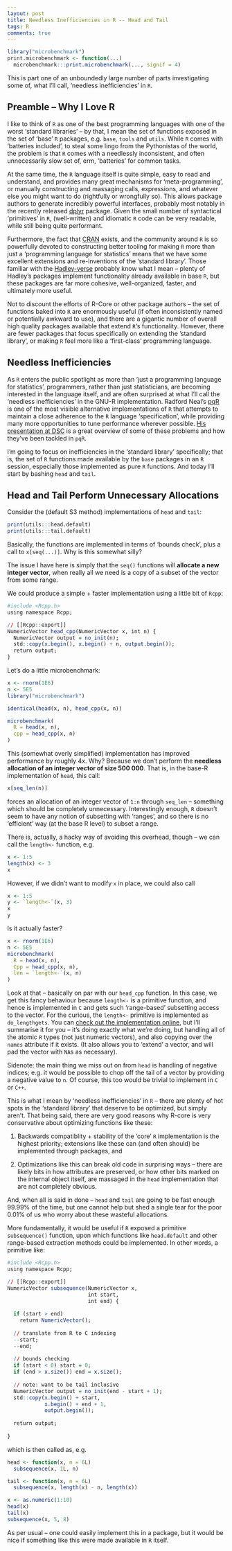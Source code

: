 ```yaml
---
layout: post
title: Needless Inefficiencies in R -- Head and Tail
tags: R
comments: true
---
```


```r
library("microbenchmark")
print.microbenchmark <- function(...)
  microbenchmark:::print.microbenchmark(..., signif = 4)
```

This is part one of an unboundedly large number of parts
investigating some of, what I'll call,
'needless inefficiencies' in `R`.

## Preamble -- Why I Love R

I like to think of `R` as one of the best programming
languages with one of the worst 'standard libraries' --
by that, I mean the set of functions exposed in the set of
'base' `R` packages, e.g. `base`, `tools` and `utils`. While
`R` comes with 'batteries included', to steal some lingo
from the Pythonistas of the world, the problem is that `R`
comes with a needlessly inconsistent, and often
unnecessarily slow set of, erm, 'batteries' for common
tasks.

At the same time, the `R` language itself is quite simple,
easy to read and understand, and provides many great
mechanisms for 'meta-programming', or manually constructing
and massaging calls, expressions, and whatever else you
might want to do (rightfully or wrongfully so). This allows
package authors to generate incredibly powerful interfaces,
probably most notably in the recently released
[dplyr](http://cran.r-project.org/web/packages/dplyr/index.html)
package. Given the small number of syntactical 'primitives'
in `R`, (well-written) and idiomatic `R` code can be very
readable, while still being quite performant.

Furthermore, the fact that [CRAN](http://cran.r-project.org/)
exists, and the community around `R` is so powerfully devoted to
constructing better tooling for making `R` more than just a
'programming language for statistics' means that we have
some excellent extensions and re-inventions of the 'standard
library'. Those familiar with the
[Hadley-verse](http://blog.datascienceretreat.com/)
probably know what I mean -- plenty of Hadley's packages
implement functionality already available in base `R`, but
these packages are far more cohesive, well-organized,
faster, and ultimately more useful.

Not to discount the efforts of R-Core or other package
authors -- the set of functions baked into `R` are
enormously useful (if often inconsistently named or
potentially awkward to use), and there are a gigantic number of
overall high quality packages available that extend
`R`'s functionality. However, there
are fewer packages that focus specifically on extending the
'standard library', or making `R` feel more like a
'first-class' programming language.

## Needless Inefficiencies

As `R` enters the public spotlight as more than 'just a 
programming language for statistics', programmers, rather
than just statisticians, are becoming interested in the
language itself, and are often surprised at what I'll call
the 'needless inefficiencies' in the GNU-R implementation.
Radford Neal's [pqR](http://www.pqr-project.org/) is
one of the most visible alternative implementations of `R`
that attempts to maintain a close adherence to the
`R` language 'specification', while providing many more
opportunities to tune performance wherever possible.
[His presentation at DSC](http://www.cs.utoronto.ca/~radford/ftp/pqR-dsc.pdf)
is a great overview of some of these problems and how they've
been tackled in `pqR`.

I'm going to focus on inefficiencies in the 'standard library'
specifically; that is, the set of `R` functions made available
by the `base` packages in an `R` session, especially those
implemented as pure `R` functions. And today I'll start by
bashing `head` and `tail`.

## Head and Tail Perform Unnecessary Allocations

Consider the (default S3 method) implementations of
`head` and `tail`:

```r
print(utils:::head.default)
print(utils:::tail.default)
```

Basically, the functions are implemented in terms of
'bounds check', plus a call to `x[seq(...)]`. Why is this
somewhat silly?

The issue I have here is simply that the `seq()` functions
will **allocate a new integer vector**, when really all
we need is a copy of a subset of the vector from some range.

We could produce a simple + faster implementation using
a little bit of `Rcpp`:

```r
#include <Rcpp.h>
using namespace Rcpp;

// [[Rcpp::export]]
NumericVector head_cpp(NumericVector x, int n) {
  NumericVector output = no_init(n);
  std::copy(x.begin(), x.begin() + n, output.begin());
  return output;
}
```

Let's do a little microbenchmark:

```r
x <- rnorm(1E6)
n <- 5E5
library("microbenchmark")

identical(head(x, n), head_cpp(x, n))

microbenchmark(
  R = head(x, n),
  cpp = head_cpp(x, n)
)
```

This (somewhat overly simplified) implementation has
improved performance by roughly 4x. Why? Because we don't
perform the **needless allocation of an integer vector of
size 500 000**. That is, in the base-R implementation of
`head`, this call:

```r
x[seq_len(n)]
```

forces an allocation of an integer vector of `1:n` through
`seq_len` -- something which should be completely
unnecessary. Interestingly enough, `R` doesn't seem to have
any notion of subsetting with 'ranges', and so there is
no 'efficient' way (at the base R level) to subset a
range.

There is, actually, a hacky way of avoiding this overhead,
though -- we can call the `length<-` function, e.g.

```r
x <- 1:5
length(x) <- 3
x
```

However, if we didn't want to modify `x` in place, we could
also call

```r
x <- 1:5
y <- `length<-`(x, 3)
x
y
```

Is it actually faster?

```r
x <- rnorm(1E6)
n <- 5E5
microbenchmark(
  R = head(x, n),
  Cpp = head_cpp(x, n),
  len = `length<-`(x, n)
)
```

Look at that -- basically on par with our `head_cpp`
function. In this case, we get this fancy behaviour
because `length<-` is a primitive function, and hence is
implemented in `C` and gets such 'range-based' subsetting
access to the vector. For the curious, the `length<-`
primitive is implemented as `do_lengthgets`. You can
[check out the implementation online](https://github.com/wch/r-source/blob/cf829c12299b8571cd67e9d8aae88ac31450c73c/src/main/builtin.c#L780-L875),
but I'll summarise it for you -- it's doing exactly what
we're doing, but handling all of the atomic `R` types
(not just numeric vectors), and also copying over the `names`
attribute if it exists. (It also allows you to 'extend'
a vector, and will pad the vector with `NA`s as necessary).

Sidenote: the main thing we miss out on from `head` is handling
of negative indices; e.g. it would be possible to chop off
the tail of a vector by providing a negative value to `n`.
Of course, this too would be trivial to implement in `C`
or `C++`.

This is what I mean by 'needless inefficiencies' in `R` --
there are plenty of hot spots in the 'standard library' that
deserve to be optimized, but simply aren't. That being said,
there are very good reasons why R-core is very conservative
about optimizing functions like these:

1. Backwards compatiblity + stability of the 'core' `R`
   implementation is the highest priority; extensions like
   these can (and often should) be implemented through
   packages, and
   
2. Optimizations like this can break old code in surprising
   ways -- there are likely bits in how attributes are
   preserved, or how other bits marked on the internal
   object itself, are massaged in the `head` implementation
   that are not completely obvious.

And, when all is said in done -- `head` and `tail` are going
to be fast enough 99.99% of the time, but one cannot help
but shed a single tear for the poor 0.01% of us who worry
about these wasteful allocations.

More fundamentally, it would be useful if `R` exposed a
primitive `subsequence()` function, upon which functions like
`head.default` and other range-based extraction
methods could be implemented. In other words, a primitive
like:

```r
#include <Rcpp.h>
using namespace Rcpp;

// [[Rcpp::export]]
NumericVector subsequence(NumericVector x,
                          int start,
                          int end) {
  
  if (start > end)
    return NumericVector();
  
  // translate from R to C indexing
  --start;
  --end;
  
  // bounds checking
  if (start < 0) start = 0;
  if (end > x.size()) end = x.size();
  
  // note: want to be tail inclusive
  NumericVector output = no_init(end - start + 1);
  std::copy(x.begin() + start,
            x.begin() + end + 1,
            output.begin());
  
  return output;
            
}
```

which is then called as, e.g.

```r
head <- function(x, n = 6L)
  subsequence(x, 1L, n)

tail <- function(x, n = 6L)
  subsequence(x, length(x) - n, length(x))

x <- as.numeric(1:10)
head(x)
tail(x)
subsequence(x, 5, 8)
```

As per usual -- one could easily implement this in a
package, but it would be nice if something like this were
made available in `R` itself.
